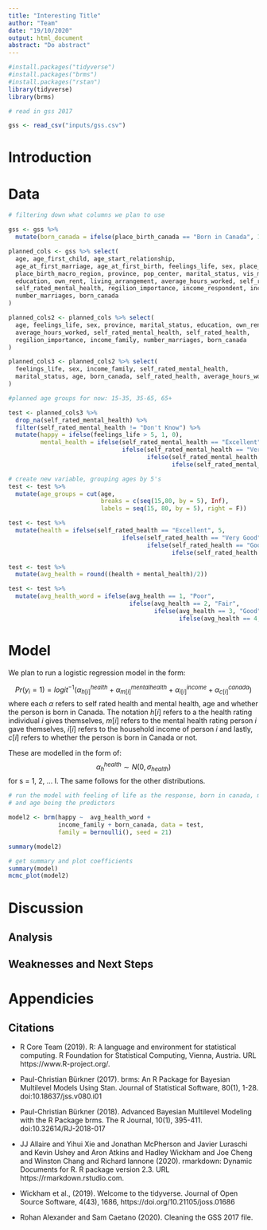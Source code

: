 ```yaml
---
title: "Interesting Title"
author: "Team"
date: "19/10/2020"
output: html_document
abstract: "Do abstract"
---
```


```r
#install.packages("tidyverse")
#install.packages("brms")
#install.packages("rstan")
library(tidyverse)
library(brms)
```


```r
# read in gss 2017

gss <- read_csv("inputs/gss.csv")
```


# Introduction

# Data

```r
# filtering down what columns we plan to use

gss <- gss %>% 
  mutate(born_canada = ifelse(place_birth_canada == "Born in Canada", 1, 0))

planned_cols <- gss %>% select(
  age, age_first_child, age_start_relationship, 
  age_at_first_marriage, age_at_first_birth, feelings_life, sex, place_birth_canada,
  place_birth_macro_region, province, pop_center, marital_status, vis_minority, 
  education, own_rent, living_arrangement, average_hours_worked, self_rated_health,
  self_rated_mental_health, regilion_importance, income_respondent, income_family,
  number_marriages, born_canada
)

planned_cols2 <- planned_cols %>% select(
  age, feelings_life, sex, province, marital_status, education, own_rent,
  average_hours_worked, self_rated_mental_health, self_rated_health, 
  regilion_importance, income_family, number_marriages, born_canada
)

planned_cols3 <- planned_cols2 %>% select(
  feelings_life, sex, income_family, self_rated_mental_health,
  marital_status, age, born_canada, self_rated_health, average_hours_worked
)

#planned age groups for now: 15-35, 35-65, 65+

test <- planned_cols3 %>% 
  drop_na(self_rated_mental_health) %>% 
  filter(self_rated_mental_health != "Don't Know") %>% 
  mutate(happy = ifelse(feelings_life > 5, 1, 0),
         mental_health = ifelse(self_rated_mental_health == "Excellent", 5,
                                ifelse(self_rated_mental_health == "Very Good", 4,
                                       ifelse(self_rated_mental_health == "Good", 3,
                                              ifelse(self_rated_mental_health == "Fair", 2, 1)))))

# create new variable, grouping ages by 5's
test <- test %>% 
  mutate(age_groups = cut(age,
                          breaks = c(seq(15,80, by = 5), Inf),
                          labels = seq(15, 80, by = 5), right = F))

test <- test %>% 
  mutate(health = ifelse(self_rated_health == "Excellent", 5,
                                ifelse(self_rated_health == "Very Good", 4,
                                       ifelse(self_rated_health == "Good", 3,
                                              ifelse(self_rated_health == "Fair", 2, 1)))))

test <- test %>% 
  mutate(avg_health = round((health + mental_health)/2))

test <- test %>% 
  mutate(avg_health_word = ifelse(avg_health == 1, "Poor",
                                  ifelse(avg_health == 2, "Fair",
                                         ifelse(avg_health == 3, "Good",
                                                ifelse(avg_health == 4, "Very Good", "Excellant")))))
```

# Model

We plan to run a logistic regression model in the form:

$$Pr(y_i = 1) = logit^{-1} \left( \alpha^{health}_{h[i]} + \alpha^{mental health}_{m[i]} + \alpha^{income}_{i[i]} + \alpha^{canada}_{c[i]}\right)$$
where each $\alpha$ refers to self rated health and mental health, age and whether the person is born in Canada. The notation $h[i]$ refers to a the health rating individual $i$ gives themselves, $m[i]$ refers to the mental health rating person $i$ gave themselves, $i[i]$ refers to the household income of person $i$ and lastly, $c[i]$ refers to whether the person is born in Canada or not. 

These are modelled in the form of: $$\alpha_h^{health} \sim  N(0, \sigma_{health})$$ for s = 1, 2, ... I. The same follows for the other distributions.

```r
# run the model with feeling of life as the response, born in canada, mental health, 
# and age being the predictors

model2 <- brm(happy ~  avg_health_word +
              income_family + born_canada, data = test,
              family = bernoulli(), seed = 21)

summary(model2)
```


```r
# get summary and plot coefficients
summary(model)
mcmc_plot(model2)
```



# Discussion

## Analysis

## Weaknesses and Next Steps

# Appendicies

## Citations

- R Core Team (2019). R: A language and environment for statistical computing. R Foundation for
  Statistical Computing, Vienna, Austria. URL https://www.R-project.org/.

- Paul-Christian Bürkner (2017). brms: An R Package for Bayesian Multilevel Models Using Stan.
  Journal of Statistical Software, 80(1), 1-28. doi:10.18637/jss.v080.i01

- Paul-Christian Bürkner (2018). Advanced Bayesian Multilevel Modeling with the R Package brms.
  The R Journal, 10(1), 395-411. doi:10.32614/RJ-2018-017
  
- JJ Allaire and Yihui Xie and Jonathan McPherson and Javier Luraschi and Kevin Ushey and Aron
  Atkins and Hadley Wickham and Joe Cheng and Winston Chang and Richard Iannone (2020).
  rmarkdown: Dynamic Documents for R. R package version 2.3. URL https://rmarkdown.rstudio.com.

- Wickham et al., (2019). Welcome to the tidyverse. Journal of Open Source Software, 4(43),
  1686, https://doi.org/10.21105/joss.01686
  
- Rohan Alexander and Sam Caetano (2020). Cleaning the GSS 2017 file.
  